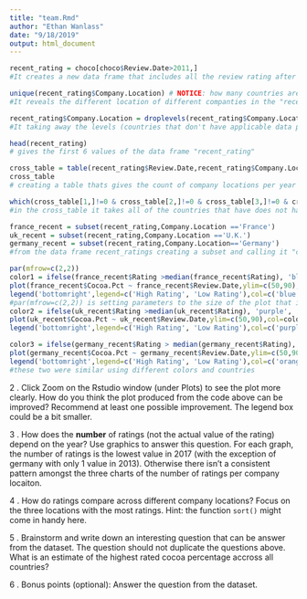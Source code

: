 ```yaml
---
title: "team.Rmd"
author: "Ethan Wanlass"
date: "9/18/2019"
output: html_document
---
```


```r
recent_rating = choco[choco$Review.Date>2011,]
#It creates a new data frame that includes all the review rating after 2011

unique(recent_rating$Company.Location) # NOTICE: how many countries are listed but how many levels are there? 
#It reveals the different location of different companties in the "recent_ratings" data frame.

recent_rating$Company.Location = droplevels(recent_rating$Company.Location)
#It taking away the levels (countries that don't have applicable data point) from the data frame. Both levels and cournties are the same

head(recent_rating)
# gives the first 6 values of the data frame "recent_rating"

cross_table = table(recent_rating$Review.Date,recent_rating$Company.Location)
cross_table
# creating a table thats gives the count of company locations per year in the recent_rating data set. And reveals a table.

which(cross_table[1,]!=0 & cross_table[2,]!=0 & cross_table[3,]!=0 & cross_table[4,]!=0 & cross_table[5,]!=0)
#in the cross_table it takes all of the countries that have does not have 0 every year from 2012 - 2017.

france_recent = subset(recent_rating,Company.Location =='France')
uk_recent = subset(recent_rating,Company.Location =='U.K.')
germany_recent = subset(recent_rating,Company.Location=='Germany')
#from the data frame recent_ratings creating a subset and calling it "countryname"_recent which finds the recent ratings for the company specific to the country.

par(mfrow=c(2,2))
color1 = ifelse(france_recent$Rating >median(france_recent$Rating), 'blue', 'green')
plot(france_recent$Cocoa.Pct ~ france_recent$Review.Date,ylim=c(50,90),col=color1,pch=18,cex=1.5,xlab="Review Date", ylab= "Cocoa Percentage", main= "France") 
legend('bottomright',legend=c('High Rating', 'Low Rating'),col=c('blue','green'),pch=18)
#par(mfrow=c(2,2)) is setting parameters to the size of the plot that is given and in this case it is 2 units by 2 units. color1 is saying that any number that is over the median is to be labeled in blue and any value below the median is green. plot(france_recent$Cocoa.Pct = is the x value for the plot which is the cocoa percentage from the dataframe for France. france_recent$Review.Date = y value giving the review dates for France. ylim=c(50,90) = setting the y value range ,col=color1 is doing the colors according to how we specified color1 earlier,pch=18 is the character being used in the plot,cex=1.5 is the size of the symbols,xlab="Review Date" is the x label, ylab= "Cocoa Percentage" is the y label, main= "France" is the title of the plot)  legend('bottomright',legend=c('High Rating', 'Low Rating'),col=c('blue','green'),pch=18) creates the legend saying that you want it in the bottom right of the plot explaining the value to the colors that were given for color1.
color2 = ifelse(uk_recent$Rating >median(uk_recent$Rating), 'purple', 'red')
plot(uk_recent$Cocoa.Pct ~ uk_recent$Review.Date,ylim=c(50,90),col=color2,pch=18,cex=1.5, xlab="Review Date", ylab= "Cocoa Percentage", main= "UK")
legend('bottomright',legend=c('High Rating', 'Low Rating'),col=c('purple','red'),pch=18)

color3 = ifelse(germany_recent$Rating > median(germany_recent$Rating), 'orange', 'yellow')
plot(germany_recent$Cocoa.Pct ~ germany_recent$Review.Date,ylim=c(50,90),col=color3,pch=18,cex=1.5,xlab="Review Date", ylab= "Cocoa Percentage", main= "Germany") 
legend('bottomright',legend=c('High Rating', 'Low Rating'),col=c('orange','yellow'),pch=18)
#these two were similar using different colors and countries
```

2 \. Click Zoom on the Rstudio window (under Plots) to see the plot more clearly. How do you think the plot produced from the code above can be improved? Recommend at least one possible improvement. 
The legend box could be a bit smaller. 

3 \. How does the **number** of ratings (not the actual value of the rating) depend on the year? Use graphics to answer this question.
For each graph, the number of ratings is the lowest value in 2017 (with the exception of germany with only 1 value in 2013). Otherwise there isn't a consistent pattern amongst the three charts of the number of ratings per company locaiton. 

4 \. How do ratings compare across different company locations? Focus on the three locations with the most ratings. Hint: the function `sort()` might come in handy here.


5 \. Brainstorm and write down an interesting question that can be answer from the dataset. The question should not duplicate the questions above.
What is an estimate of the highest rated cocoa percentage accross all countries? 


6 \. Bonus points (optional): Answer the question from the dataset.